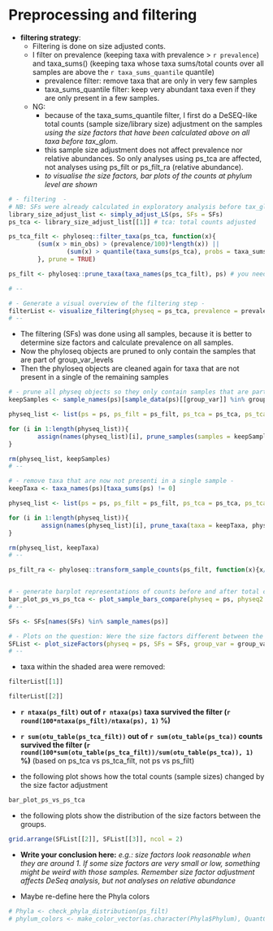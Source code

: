 # Preprocessing and filtering

- **filtering strategy**:
    - Filtering is done on size adjusted conts.  
    - I filter on prevalence (keeping taxa with prevalence > `r prevalence`) and taxa_sums() (keeping taxa whose taxa sums/total counts over all samples are above the `r taxa_sums_quantile` quantile)
        - prevalence filter: remove taxa that are only in very few samples
        - taxa_sums_quantile filter: keep very abundant taxa even if they are only present in a few samples.
    - NG:
        - because of the taxa_sums_quantile filter, I first do a DeSEQ-like total counts (sample size/library size) adjustment on the samples *using the size factors that have been calculated above on all taxa before tax_glom*. 
        - this sample size adjustment does not affect prevalence nor relative abundances. So only analyses using ps_tca are affected, not analyses using ps_filt or ps_filt_ra (relative abundance).
        - *to visualise the size factors, bar plots of the counts at phylum level are shown*


```r
# - filtering  -
# NB: SFs were already calculated in exploratory analysis before tax_glom!
library_size_adjust_list <- simply_adjust_LS(ps, SFs = SFs) 
ps_tca <- library_size_adjust_list[[1]] # tca: total counts adjusted

ps_tca_filt <- phyloseq::filter_taxa(ps_tca, function(x){
        (sum(x > min_obs) > (prevalence/100)*length(x)) || 
                (sum(x) > quantile(taxa_sums(ps_tca), probs = taxa_sums_quantile/100))
        }, prune = TRUE)

ps_filt <- phyloseq::prune_taxa(taxa_names(ps_tca_filt), ps) # you need ps_filt for DESeq2Apply_physeq

# --

# - Generate a visual overview of the filtering step -
filterList <- visualize_filtering(physeq = ps_tca, prevalence = prevalence, taxa_sums_quantile = taxa_sums_quantile, col_vec = NULL)
# --
```

- The filtering (SFs) was done using all samples, because it is better to determine size factors and calculate prevalence on all samples.
- Now the phyloseq objects are pruned to only contain the samples that are part of group_var_levels
- Then the phyloseq objects are cleaned again for taxa that are not present in a single of the remaining samples


```r
# - prune all physeq objects so they only contain samples that are part of group_var_levels -
keepSamples <- sample_names(ps)[sample_data(ps)[[group_var]] %in% group_var_levels]

physeq_list <- list(ps = ps, ps_filt = ps_filt, ps_tca = ps_tca, ps_tca_filt =  ps_tca_filt)

for (i in 1:length(physeq_list)){
        assign(names(physeq_list)[i], prune_samples(samples = keepSamples, physeq_list[[i]]))
}

rm(physeq_list, keepSamples)
# --

# - remove taxa that are now not presenti in a single sample -
keepTaxa <- taxa_names(ps)[taxa_sums(ps) != 0]

physeq_list <- list(ps = ps, ps_filt = ps_filt, ps_tca = ps_tca, ps_tca_filt =  ps_tca_filt)

for (i in 1:length(physeq_list)){
         assign(names(physeq_list)[i], prune_taxa(taxa = keepTaxa, physeq_list[[i]]))
}

rm(physeq_list, keepTaxa)
# --

ps_filt_ra <- phyloseq::transform_sample_counts(ps_filt, function(x){x/sum(x)}) 


# - generate barplot representations of counts before and after total count adjustment - 
bar_plot_ps_vs_ps_tca <- plot_sample_bars_compare(physeq = ps, physeq2 = ps_tca, x = "Sample", y = "Abundance", group_var = group_var, color_levels = color_levels, color_sample_names = TRUE, fill = "Phylum", col_vec = phylum_colors)
# --

SFs <- SFs[names(SFs) %in% sample_names(ps)]

# - Plots on the question: Were the size factors different between the groups -
SFList <- plot_sizeFactors(physeq = ps, SFs = SFs, group_var = group_var, color_levels = color_levels, shape = shape, test = "t.test", p_adjust_method = "fdr", symnum.args = list(cutpoints = c(0, 1e-04, 0.001, 0.01, 0.05, 1), symbols = c("****", "***", "**", "*", "ns")))
# --
```

- taxa within the shaded area were removed:

```r
filterList[[1]]
```

```r
filterList[[2]]
```


- **`r ntaxa(ps_filt)` out of `r ntaxa(ps)` taxa survived the filter (`r round(100*ntaxa(ps_filt)/ntaxa(ps), 1)` %)**
- **`r sum(otu_table(ps_tca_filt))` out of `r sum(otu_table(ps_tca))` counts survived the filter (`r round(100*sum(otu_table(ps_tca_filt))/sum(otu_table(ps_tca)), 1)` %)** (based on ps_tca vs ps_tca_filt, not ps vs ps_filt)

- the following plot shows how the total counts (sample sizes) changed by the size factor adjustment

```r
bar_plot_ps_vs_ps_tca
```

- the following plots show the distribution of the size factors between the groups.

```r
grid.arrange(SFList[[2]], SFList[[3]], ncol = 2)
```


- **Write your conclusion here:** *e.g.: size factors look reasonable when they are around 1. If some size factors are very small or low, something might be weird with those samples. Remember size factor adjustment affects DeSeq analysis, but not analyses on relative abundance*


- Maybe re-define here the Phyla colors
```r
# Phyla <- check_phyla_distribution(ps_filt)
# phylum_colors <- make_color_vector(as.character(Phyla$Phylum), QuantColors15)
```